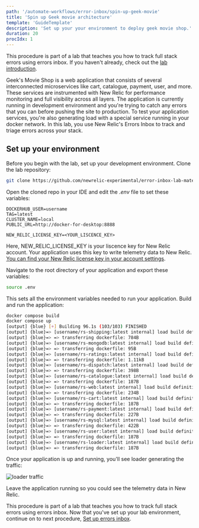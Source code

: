 ```yaml
---
path: '/automate-workflows/error-inbox/spin-up-geek-movie'
title: 'Spin up Geek movie architecture'
template: 'GuideTemplate'
description: 'Set up your your environment to deploy geek movie shop.'
duration: 20
procIdx: 1
---
```


<Callout variant="course" title="lab">

This procedure is part of a lab that teaches you how to track full stack errors using errors inbox. If you haven't already, check out the [lab introduction](/automate-workflows/error-inbox).

</Callout>

Geek's Movie Shop is a web application that consists of several interconnected microservices like cart, catalogue, payment, user, and more. These services are instrumented with New Relic for performance monitoring and full visibility across all layers. 
The application is currently running in development environment and you're trying to catch any errors that you can before pushing the site to production. To test your application services, you're also generating load with a special service running in your docker network.
In this lab, you use New Relic's Errors Inbox to track and triage errors across your stack.

## Set up your environment

Before you begin with the lab, set up your development environment. 
<Steps>
<Step>
Clone the lab repository:

```bash
git clone https://github.com/newrelic-experimental/error-inbox-lab-material.git
```

</Step>
<Step>

Open the cloned repo in your IDE and edit the _.env_ file to set these variables:

```
DOCKERHUB_USER=username
TAG=latest
CLUSTER_NAME=local
PUBLIC_URL=http://docker-for-desktop:8888

NEW_RELIC_LICENSE_KEY=<YOUR_LISCENCE_KEY>
```

Here, NEW_RELIC_LICENSE_KEY is your liscence key for New Relic account. Your application uses this key to write telemetry data to New Relic. [You can find your New Relic license key in your account settings](https://docs.newrelic.com/docs/apis/intro-apis/new-relic-api-keys/).
</Step>
<Step>

Navigate to the root directory of your application and export these variables:

```bash
source .env
```

This sets all the environment variables needed to run your application. 
</Step>
<Step>
Build and run the application:

```bash animate
docker compose build
docker compose up
[output] {blue} [+] Building 96.1s (103/103) FINISHED 
[output] {blue}=> [username/rs-shipping:latest internal] load build definition from Dockerfile                        0.0s
[output] {blue}=> => transferring dockerfile: 784B                                                                    0.0s
[output] {blue}=> [username/rs-mongodb:latest internal] load build definition from Dockerfile                         0.0s
[output] {blue}=> => transferring dockerfile: 95B                                                                     0.0s
[output] {blue}=> [username/rs-ratings:latest internal] load build definition from Dockerfile                         0.0s
[output] {blue}=> => transferring dockerfile: 1.11kB                                                                  0.0s
[output] {blue}=> [username/rs-dispatch:latest internal] load build definition from Dockerfile                        0.0s
[output] {blue}=> => transferring dockerfile: 398B                                                                    0.0s
[output] {blue}=> [username/rs-catalogue:latest internal] load build definition from Dockerfile                       0.0s
[output] {blue}=> => transferring dockerfile: 187B                                                                    0.0s
[output] {blue}=> [username/rs-web:latest internal] load build definition from Dockerfile                             0.0s
[output] {blue}=> => transferring dockerfile: 234B                                                                    0.0s
[output] {blue}=> [username/rs-cart:latest internal] load build definition from Dockerfile                            0.0s
[output] {blue}=> => transferring dockerfile: 187B                                                                    0.0s
[output] {blue}=> [username/rs-payment:latest internal] load build definition from Dockerfile                         0.0s
[output] {blue}=> => transferring dockerfile: 227B                                                                    0.0s
[output] {blue}=> [username/rs-mysql:latest internal] load build definition from Dockerfile                           0.0s
[output] {blue}=> => transferring dockerfile: 422B                                                                    0.0s
[output] {blue}=> [username/rs-user:latest internal] load build definition from Dockerfile                            0.0s
[output] {blue}=> => transferring dockerfile: 187B                                                                    0.0s
[output] {blue}=> [username/rs-loader:latest internal] load build definition from Dockerfile                          0.0s
[output] {blue}=> => transferring dockerfile: 187B                                                                    0.0s
```
Once your application is up and running, you'll see loader generating the traffic:

![loader traffic](../../../images/error-inbox/loader-traffic.png)

Leave the application running so you could see the telemetry data in New Relic.
</Step>
</Steps>

<Callout variant="course" title="lab">

This procedure is part of a lab that teaches you how to track full stack errors using errors inbox. Now that you've set up your lab environment, continue on to next procedure, [Set up errors inbox](/automate-workflows/error-inbox/set-up-errors-inbox).

</Callout>
